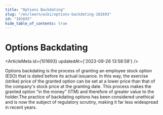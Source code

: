```yaml
---
title: "Options Backdating"
slug: "/en/learn/wiki/options-backdating-101693"
id: "101693"
hide_table_of_contents: true
---
```



# Options Backdating

<ArticleMeta id={101693} updatedAt={'2023-09-26 13:58:58'} />
<div className='border-solid border-b border-t-0 my-4 border-[var(--ifm-color-gray-300)]' />

Options backdating is the process of granting an employee stock option (ESO) that is dated before its actual issuance. In this way, the exercise (strike) price of the granted option can be set at a lower price than that of the company's stock price at the granting date. This process makes the granted option "in the money" (ITM) and therefore of greater value to the holder.The practice of backdating options has been considered unethical and is now the subject of regulatory scrutiny, making it far less widespread in recent years.

